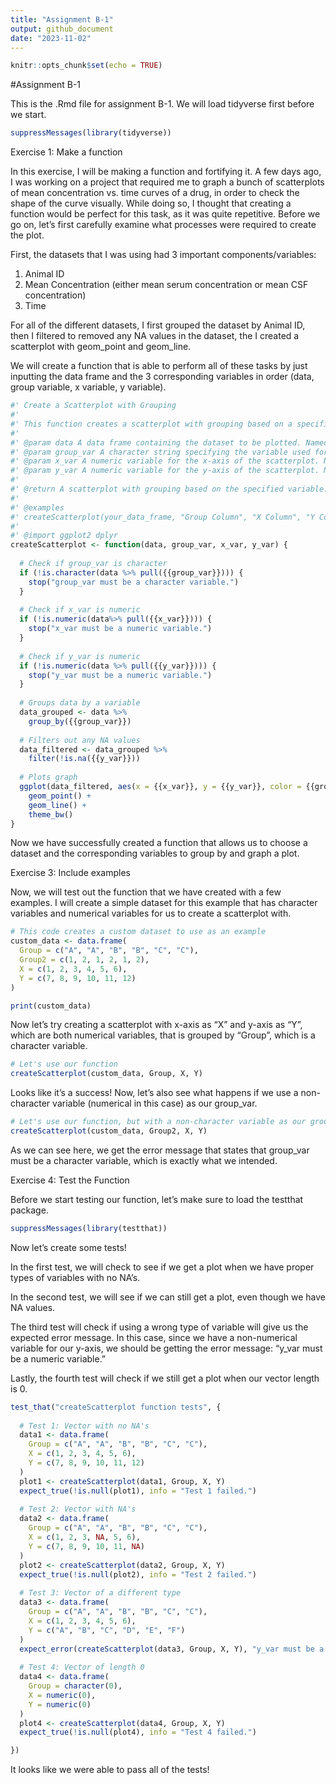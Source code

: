 ```yaml
---
title: "Assignment B-1"
output: github_document
date: "2023-11-02"
---
```


```r
knitr::opts_chunk$set(echo = TRUE)
```

#Assignment B-1

This is the .Rmd file for assignment B-1. We will load tidyverse first before we start.

```r
suppressMessages(library(tidyverse))
```

Exercise 1: Make a function 

In this exercise, I will be making a function and fortifying it. A few days ago, I was working on a project that required me to graph a bunch of scatterplots of mean concentration vs. time curves of a drug, in order to check the shape of the curve visually. While doing so, I thought that creating a function would be perfect for this task, as it was quite repetitive. Before we go on, let's first carefully examine what processes were required to create the plot. 

First, the datasets that I was using had 3 important components/variables:

1. Animal ID
2. Mean Concentration (either mean serum concentration or mean CSF concentration)
3. Time

For all of the different datasets, I first grouped the dataset by Animal ID, then I filtered to removed any NA values in the dataset, the I created a scatterplot with geom_point and geom_line. 

We will create a function that is able to perform all of these tasks by just inputting the data frame and the 3 corresponding variables in order (data, group variable, x variable, y variable).

```r
#' Create a Scatterplot with Grouping
#'
#' This function creates a scatterplot with grouping based on a specified variable.
#'
#' @param data A data frame containing the dataset to be plotted. Named "data" as it is the data frame that you are using to create the plot.
#' @param group_var A character string specifying the variable used for grouping the data. Named "group_var" as it is the variable that you are grouping by.
#' @param x_var A numeric variable for the x-axis of the scatterplot. Named "x_var" as it is the variable that goes on the x-axis.
#' @param y_var A numeric variable for the y-axis of the scatterplot. Named "y_var" as it is the variable that goes on the y-axis.
#'
#' @return A scatterplot with grouping based on the specified variable.
#'
#' @examples
#' createScatterplot(your_data_frame, "Group Column", "X Column", "Y Column")
#'
#' @import ggplot2 dplyr
createScatterplot <- function(data, group_var, x_var, y_var) {
  
  # Check if group_var is character
  if (!is.character(data %>% pull({{group_var}}))) {
    stop("group_var must be a character variable.")
  }
  
  # Check if x_var is numeric
  if (!is.numeric(data%>% pull({{x_var}}))) {
    stop("x_var must be a numeric variable.")
  }
  
  # Check if y_var is numeric
  if (!is.numeric(data %>% pull({{y_var}}))) {
    stop("y_var must be a numeric variable.")
  }
  
  # Groups data by a variable
  data_grouped <- data %>%
    group_by({{group_var}})
  
  # Filters out any NA values
  data_filtered <- data_grouped %>%
    filter(!is.na({{y_var}}))
  
  # Plots graph
  ggplot(data_filtered, aes(x = {{x_var}}, y = {{y_var}}, color = {{group_var}})) +
    geom_point() +
    geom_line() +
    theme_bw()
}
```

Now we have successfully created a function that allows us to choose a dataset and the corresponding variables to group by and graph a plot. 

Exercise 3: Include examples

Now, we will test out the function that we have created with a few examples. I will create a simple dataset for this example that has character variables and numerical variables for us to create a scatterplot with.


```r
# This code creates a custom dataset to use as an example
custom_data <- data.frame(
  Group = c("A", "A", "B", "B", "C", "C"),
  Group2 = c(1, 2, 1, 2, 1, 2),
  X = c(1, 2, 3, 4, 5, 6),
  Y = c(7, 8, 9, 10, 11, 12)
)

print(custom_data)
```
Now let's try creating a scatterplot with x-axis as "X" and y-axis as "Y", which are both numerical variables, that is grouped by "Group", which is a character variable.

```r
# Let's use our function
createScatterplot(custom_data, Group, X, Y)

```


Looks like it's a success! Now, let's also see what happens if we use a non-character variable (numerical in this case) as our group_var.

```r
# Let's use our function, but with a non-character variable as our group_var
createScatterplot(custom_data, Group2, X, Y)
```

As we can see here, we get the error message that states that group_var must be a character variable, which is exactly what we intended.

Exercise 4: Test the Function

Before we start testing our function, let's make sure to load the testthat package.

```r
suppressMessages(library(testthat))
```

Now let's create some tests!

In the first test, we will check to see if we get a plot when we have proper types of variables with no NA's.

In the second test, we will see if we can still get a plot, even though we have NA values.

The third test will check if using a wrong type of variable will give us the expected error message. In this case, since we have a non-numerical variable for our y-axis, we should be getting the error message: "y_var must be a numeric variable."

Lastly, the fourth test will check if we still get a plot when our vector length is 0.

```r
test_that("createScatterplot function tests", {
  
  # Test 1: Vector with no NA's
  data1 <- data.frame(
    Group = c("A", "A", "B", "B", "C", "C"),
    X = c(1, 2, 3, 4, 5, 6),
    Y = c(7, 8, 9, 10, 11, 12)
  )
  plot1 <- createScatterplot(data1, Group, X, Y)
  expect_true(!is.null(plot1), info = "Test 1 failed.")
  
  # Test 2: Vector with NA's
  data2 <- data.frame(
    Group = c("A", "A", "B", "B", "C", "C"),
    X = c(1, 2, 3, NA, 5, 6),
    Y = c(7, 8, 9, 10, 11, NA)
  )
  plot2 <- createScatterplot(data2, Group, X, Y)
  expect_true(!is.null(plot2), info = "Test 2 failed.")
  
  # Test 3: Vector of a different type
  data3 <- data.frame(
    Group = c("A", "A", "B", "B", "C", "C"),
    X = c(1, 2, 3, 4, 5, 6),
    Y = c("A", "B", "C", "D", "E", "F")
  )
  expect_error(createScatterplot(data3, Group, X, Y), "y_var must be a numeric variable.", info = "Test 3 failed.")
  
  # Test 4: Vector of length 0
  data4 <- data.frame(
    Group = character(0),
    X = numeric(0),
    Y = numeric(0)
  )
  plot4 <- createScatterplot(data4, Group, X, Y)
  expect_true(!is.null(plot4), info = "Test 4 failed.")

})
```
It looks like we were able to pass all of the tests!












